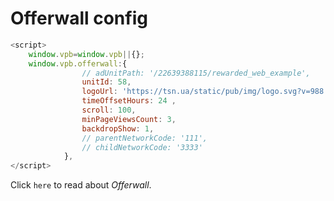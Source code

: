 
# Offerwall config


```js filename="Offerwall config" {4, 12, 11} copy
<script>
	window.vpb=window.vpb||{};
	window.vpb.offerwall:{
                // adUnitPath: '/22639388115/rewarded_web_example',
                unitId: 58,
                logoUrl: 'https://tsn.ua/static/pub/img/logo.svg?v=988',
                timeOffsetHours: 24 ,
                scroll: 100,
                minPageViewsCount: 3,
                backdropShow: 1,
                // parentNetworkCode: '111',
                // childNetworkCode: '3333'
            },
</script>
```

Click <Link href="/Description/offerwall">`here`</Link> to read about _Offerwall_.